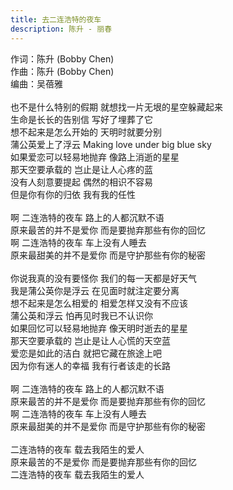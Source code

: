 ```yaml
---
title: 去二连浩特的夜车
description: 陈升 - 丽春
---
```


作词：陈升 (Bobby Chen)<br />作曲：陈升 (Bobby Chen)<br />编曲：吴蓓雅<br /><br />也不是什么特别的假期 就想找一片无垠的星空躲藏起来<br />生命是长长的告别信 写好了埋葬了它<br />想不起来是怎么开始的 天明时就要分别<br />蒲公英爱上了浮云 Making love under big blue sky<br />如果爱恋可以轻易地抛弃 像路上消逝的星星<br />那天空要承载的 岂止是让人心疼的蓝<br />没有人刻意要提起 偶然的相识不容易<br />但是你有你的归依 我有我的任性<br /><br />啊 二连浩特的夜车 路上的人都沉默不语<br />原来最苦的并不是爱你 而是要抛弃那些有你的回忆<br />啊 二连浩特的夜车 车上没有人睡去<br />原来最甜美的并不是爱你 而是守护那些有你的秘密<br /><br />你说我真的没有要怪你 我们的每一天都是好天气<br />我是蒲公英你是浮云 在见面时就注定要分离<br />想不起来是怎么相爱的 相爱怎样又没有不应该<br />蒲公英和浮云 怕再见时我已不认识你<br />如果回忆可以轻易地抛弃 像天明时逝去的星星<br />那天空要承载的 岂止是让人心慌的天空蓝<br />爱恋是如此的洁白 就把它藏在旅途上吧<br />因为你有迷人的幸福 我有行者该走的长路<br /><br />啊 二连浩特的夜车 路上的人都沉默不语<br />原来最苦的并不是爱你 而是要抛弃那些有你的回忆<br />啊 二连浩特的夜车 车上没有人睡去<br />原来最甜美的并不是爱你 而是守护那些有你的秘密<br /><br />二连浩特的夜车 载去我陌生的爱人<br />原来最苦的不是爱你 而是要抛弃那些有你的回忆<br />二连浩特的夜车 载去我陌生的爱人
